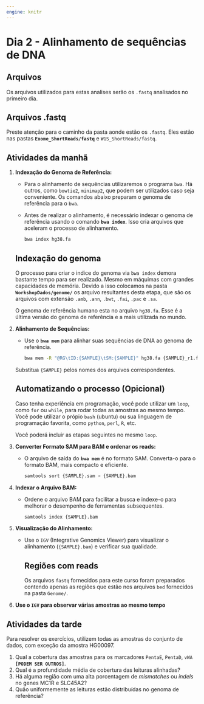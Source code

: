 ```yaml
---
engine: knitr
---
```


# Dia 2 - Alinhamento de sequências de DNA {.unnumbered}

## Arquivos

Os arquivos utilizados para estas analises serão os `.fastq` analisados no primeiro dia.

::: callout-warning
## Arquivos .fastq

Preste atenção para o caminho da pasta aonde estão os `.fastq`. Eles estão nas pastas **`Exome_ShortReads/fastq`** e `WGS_ShortReads/fastq`.
:::

## Atividades da manhã

<!-- -   Realize o alinhamento das amostras utilizando `BWA` e o genoma de referência `hg38.fa`; -->

<!-- -   Converta os arquivos `.sam` para o formato `.bam`; -->

<!-- -   Crie o indice dos arquivos `.bam`; -->

<!-- -   Alinhe novamente, desta vez utilizando `minimap2` e repita as demais etapas; -->

<!-- -   Utilize o `IGV` para visualizar os alinhamentos; -->

1.  **Indexação do Genoma de Referência:**

    -   Para o alinhamento de sequências utilizaremos o programa `bwa`. Há outros, como `bowtie2`, `minimap2`, que podem ser utilizados caso seja conveniente. Os comandos abaixo preparam o genoma de referência para o `bwa`.

    -   Antes de realizar o alinhamento, é necessário indexar o genoma de referência usando o comando **`bwa index`**. Isso cria arquivos que aceleram o processo de alinhamento.

        ```bash
        bwa index hg38.fa
        ```

    ::: callout-warning
    ## Indexação do genoma

    O processo para criar o indice do genoma via `bwa index` demora bastante tempo para ser realizado. Mesmo em máquimas com grandes capacidades de memória. Devido a isso colocamos na pasta **`WorkshopDados/genome/`** os arquivo resultantes desta etapa, que são os arquivos com extensão `.amb`, `.ann`, `.bwt`, `.fai`, `.pac` e `.sa`.

    O genoma de referência humano esta no arquivo `hg38.fa`. Esse é a última versão do genoma de referência e a mais utilizada no mundo.
    :::

2.  **Alinhamento de Sequências:**

    -   Use o **`bwa mem`** para alinhar suas sequências de DNA ao genoma de referência.

        ```bash
        bwa mem -R "@RG\tID:{SAMPLE}\tSM:{SAMPLE}" hg38.fa {SAMPLE}_r1.fastq {SAMPLE}_r2.fastq -o {SAMPLE}.sam
        ```

    Substitua `{SAMPLE}` pelos nomes dos arquivos correspondentes.

    ::: callout-tip
    ## Automatizando o processo (Opicional)

    Caso tenha experiência em programação, você pode utilizar um `loop`, como `for` ou `while`, para rodar todas as amostras ao mesmo tempo. Você pode utilizar o própio `bash` (ubuntu) ou sua linguagem de programação favorita, como `python`, `perl`, `R`, etc.

    Você poderá incluir as etapas seguintes no mesmo `loop`.
    :::

3.  **Converter Formato SAM para BAM e ordenar os reads:**

    -   O arquivo de saída do **`bwa mem`** é no formato SAM. Converta-o para o formato BAM, mais compacto e eficiente.

        ```bash
        samtools sort {SAMPLE}.sam > {SAMPLE}.bam
        ```

4.  **Indexar o Arquivo BAM:**

    -   Ordene o arquivo BAM para facilitar a busca e indexe-o para melhorar o desempenho de ferramentas subsequentes.

        ```bash
        samtools index {SAMPLE}.bam
        ```

<!-- 5.  **Remoção de Duplicatas (opcional):** -->

<!--     -   Dependendo da aplicação, você pode querer remover duplicatas do seu arquivo BAM para evitar viés em análises subsequentes. -->

<!--     -   `samtools rmdup alinhamento_sorted.bam alinhamento_nodups.bam` -->

5.  **Visualização do Alinhamento:**

    -   Use o `IGV` (Integrative Genomics Viewer) para visualizar o alinhamento (`{SAMPLE}.bam`) e verificar sua qualidade.

        ::: callout-important
        ## Regiões com reads

        Os arquivos `fastq` fornecidos para este curso foram preparados contendo apenas as regiões que estão nos arquivos `bed` fornecidos na pasta `Genome/`.
        :::

<!-- 6.  **Avaliação de Cobertura:** -->

<!--     -   Utilize o comando **`samtools depth`** para calcular a cobertura do genoma e avaliar a profundidade de sequenciamento em diferentes regiões. -->

<!--     -   `samtools depth alinhamento_sorted.bam > cobertura.txt` -->

6.  **Use o `IGV` para observar várias amostras ao mesmo tempo**

## Atividades da tarde

Para resolver os exercícios, utilizem todas as amostras do conjunto de dados, com exceção da amostra HG00097.

1.  Qual a cobertura das amostras para os marcadores `PentaE`, `PentaD`, `vWA` **`[PODEM SER OUTROS]`**.
2.  Qual é a profundidade média de cobertura das leituras alinhadas?
3.  Há alguma região com uma alta porcentagem de *mismatches* ou *indels* no genes MC1R e SLC45A2?
4.  Quão uniformemente as leituras estão distribuídas no genoma de referência?
